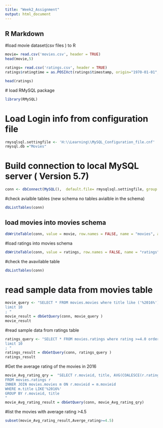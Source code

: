 ```yaml
---
title: "Week2_Assignment"
output: html_document
---
```



## R Markdown

#load movie dataset(csv files ) to R 
```r
movie= read.csv('movies.csv', header = TRUE)
head(movie,5)
```



```r
ratings= read.csv('ratings.csv', header = TRUE)
ratings$ratingtime = as.POSIXct(ratings$timestamp, origin="1970-01-01", tz="UTC")

```


```r
head(ratings)
```


 # load RMySQL package
```r
library(RMySQL)
```


# Load Login info from configuration file 
```r
rmysqlsql.settingfile <- 'H:\\Learning\\MySQL_Configuration_file.cnf'
rmysql.db ="Movies"
```

# Build connection to local MySQL server ( Version 5.7)

```r
conn <- dbConnect(MySQL(),  default.file= rmysqlsql.settingfile, group = rmysql.db)

```

#check avialble tables (new schema no tables avialble in the schema)
```r
dbListTables(conn)
```


## load movies into movies schema 
```r
dbWriteTable(conn, value = movie, row.names = FALSE, name = "movies", append = TRUE ) 
```


#load ratings into movies schema 
```r
dbWriteTable(conn, value = ratings, row.names = FALSE, name = "ratings", append = TRUE ) 
```

#check the avavilable table 

```r
dbListTables(conn)
```

# read sample data from movies table 

```r
movie_query <- "SELECT * FROM movies.movies where title like ('%2016%') order by movieid desc
limit 10
; "
movie_result = dbGetQuery(conn, movie_query )
movie_result
```

#read sample data from ratings table 

```r
ratings_query <- "SELECT * FROM movies.ratings where rating >=4.0 order by ratingtime desc
limit 10
; "
ratings_result = dbGetQuery(conn, ratings_query )
ratings_result
```


#Get the average rating of the movies in 2016

```r
movie_Avg_rating_qry =  "SELECT r.movieid, title, AVG(COALESCE(r.rating,0)) AS Averge_rating
FROM movies.ratings r 
INNER JOIN movies.movies m ON r.movieid = m.movieid 
WHERE m.title LIKE'%2016%' 
GROUP BY r.movieid, title
"
movie_Avg_rating_result = dbGetQuery(conn, movie_Avg_rating_qry)

```
#list the movies with average rating >4.5
```r
subset(movie_Avg_rating_result,Averge_rating>=4.5)
```


